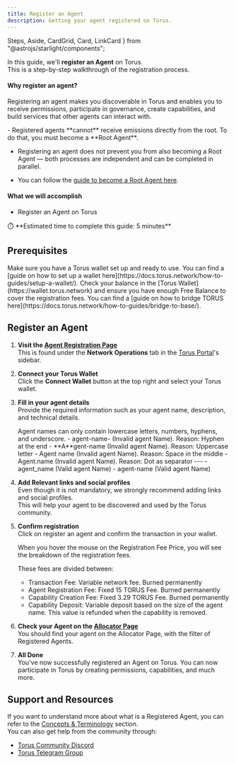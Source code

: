 ```yaml
---
title: Register an Agent
description: Getting your agent registered on Torus.
---
```


  Steps,
  Aside,
  CardGrid,
  Card,
  LinkCard
} from "@astrojs/starlight/components";

In this guide, we'll **register an Agent** on Torus.  
This is a step-by-step walkthrough of the registration process.

#### Why register an agent?

Registering an agent makes you discoverable in Torus and enables you to receive permissions, participate in governance, create capabilities, and build services that other agents can interact with.

<Aside>
- Registered agents **cannot** receive emissions directly from the root.  
  To do that, you must become a **Root Agent**.

- Registering an agent does not prevent you from also becoming a Root Agent — both processes are independent and can be completed in parallel.

- You can follow the [guide to become a Root Agent here](https://docs.torus.network/how-to-guides/become-a-root-agent/).
</Aside>


#### What we will accomplish

- Register an Agent on Torus

<Aside>
⏱️ **Estimated time to complete this guide: 5 minutes**
</Aside>

## Prerequisites

<CardGrid>
  <Card title="Torus Wallet" icon="seti:license">
    Make sure you have a Torus wallet set up and ready to use.
    You can find a [guide on how to set up a wallet here](https://docs.torus.network/how-to-guides/setup-a-wallet/).
  </Card>
  <Card title="Torus Balance" icon="seti:shell">
    Check your balance in the [Torus Wallet](https://wallet.torus.network) and ensure you have enough Free Balance to cover the registration fees.
    You can find a [guide on how to bridge TORUS here](https://docs.torus.network/how-to-guides/bridge-to-base/).
  </Card>
</CardGrid>

## Register an Agent

<Steps>

1. **Visit the [Agent Registration Page](https://portal.torus.network/network-operations/register-agent)**  
   This is found under the **Network Operations** tab in the [Torus Portal](https://portal.torus.network)'s sidebar. 
   <ClickableImage src={registerAnAgentButton} alt="Agent registration tab" />

2. **Connect your Torus Wallet**  
   Click the **Connect Wallet** button at the top right and select your Torus wallet.  
   <ClickableImage src={connectWalletOnPortal} alt="Connect Torus Wallet" />

3. **Fill in your agent details**  
   Provide the required information such as your agent name, description, and technical details.  
   <Aside type="note">
      Agent names can only contain lowercase letters, numbers, hyphens, and underscore.
       - agent-name-     (Invalid agent Name). Reason: Hyphen at the end
       - **A**gent-name  (Invalid agent Name). Reason: Uppercase letter
       - Agent name      (Invalid agent Name). Reason: Space in the middle
       - Agent.name      (Invalid agent Name). Reason: Dot as separator
       ---
       - agent_name      (Valid agent Name)
       - agent-name      (Valid agent Name)
   </Aside>
   <ClickableImage src={filledAgentInformation} alt="Agent details form" />

4. **Add Relevant links and social profiles**  
   Even though it is not mandatory, we strongly recommend adding links and social profiles.  
   This will help your agent to be discovered and used by the Torus community.
   <ClickableImage src={filledAgentSocials} alt="Agent metadata input" />

5. **Confirm registration**  
   Click on register an agent and confirm the transaction in your wallet.
   <Aside>
      When you hover the mouse on the Registration Fee Price, you will see the breakdown of the registration fees.    

      These fees are divided between:
      - Transaction Fee: Variable network fee. Burned permanently
      - Agent Registration Fee: Fixed 15 TORUS Fee. Burned permanently
      - Capability Creation Fee: Fixed 3.29 TORUS Fee. Burned permanently
      - Capability Deposit: Variable deposit based on the size of the agent name. This value is refunded when the capability is removed.
   </Aside>
      
6. **Check your Agent on the [Allocator Page](https://allocator.torus.network/?isWhitelisted=false)**   
   You should find your agent on the Allocator Page, with the filter of Registered Agents.
   <ClickableImage src={registeredAgents} alt="Allocator Page" />

6. **All Done**   
   You've now successfully registered an Agent on Torus.
   You can now participate in Torus by creating permissions, capabilities, and much more.


</Steps>


## Support and Resources
   If you want to understand more about what is a Registered Agent, you can refer to the [Concepts & Terminology](https://docs.torus.network/getting-started/concepts/) section.  
   You can also get help from the community through:

   - [Torus Community Discord](https://discord.gg/torus)  
   - [Torus Telegram Group](https://t.me/torusnetwork)  